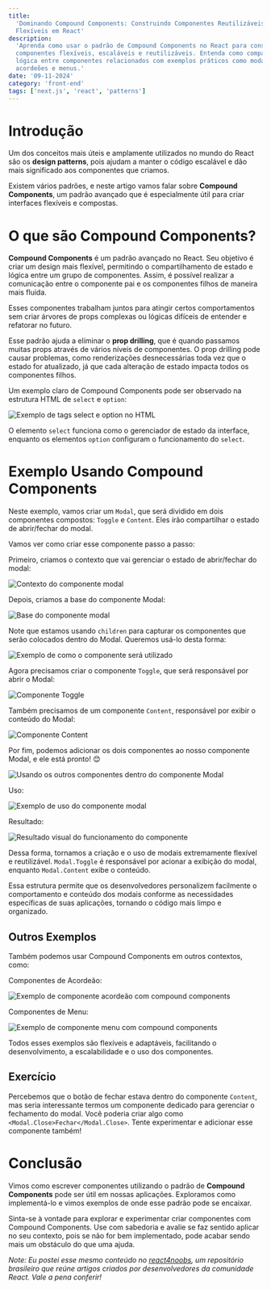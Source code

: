```yaml
---
title:
  'Dominando Compound Components: Construindo Componentes Reutilizáveis e
  Flexíveis em React'
description:
  'Aprenda como usar o padrão de Compound Components no React para construir
  componentes flexíveis, escaláveis e reutilizáveis. Entenda como compartilhar
  lógica entre componentes relacionados com exemplos práticos como modais,
  acordeões e menus.'
date: '09-11-2024'
category: 'front-end'
tags: ['next.js', 'react', 'patterns']
---
```


# Introdução

Um dos conceitos mais úteis e amplamente utilizados no mundo do React são os
**design patterns**, pois ajudam a manter o código escalável e dão mais
significado aos componentes que criamos.

Existem vários padrões, e neste artigo vamos falar sobre **Compound
Components**, um padrão avançado que é especialmente útil para criar interfaces
flexíveis e compostas.

# O que são Compound Components?

**Compound Components** é um padrão avançado no React. Seu objetivo é criar um
design mais flexível, permitindo o compartilhamento de estado e lógica entre um
grupo de componentes. Assim, é possível realizar a comunicação entre o
componente pai e os componentes filhos de maneira mais fluida.

Esses componentes trabalham juntos para atingir certos comportamentos sem criar
árvores de props complexas ou lógicas difíceis de entender e refatorar no
futuro.

Esse padrão ajuda a eliminar o **prop drilling**, que é quando passamos muitas
props através de vários níveis de componentes. O prop drilling pode causar
problemas, como renderizações desnecessárias toda vez que o estado for
atualizado, já que cada alteração de estado impacta todos os componentes filhos.

Um exemplo claro de Compound Components pode ser observado na estrutura HTML de
`select` e `option`:

![Exemplo de tags select e option no HTML](https://dev-to-uploads.s3.amazonaws.com/uploads/articles/1yjykolwr98hxb2xwmf2.png)

O elemento `select` funciona como o gerenciador de estado da interface, enquanto
os elementos `option` configuram o funcionamento do `select`.

# Exemplo Usando Compound Components

Neste exemplo, vamos criar um `Modal`, que será dividido em dois componentes
compostos: `Toggle` e `Content`. Eles irão compartilhar o estado de abrir/fechar
do modal.

Vamos ver como criar esse componente passo a passo:

Primeiro, criamos o contexto que vai gerenciar o estado de abrir/fechar do
modal:

![Contexto do componente modal](https://dev-to-uploads.s3.amazonaws.com/uploads/articles/98nmutvnysllb2gtlvkk.png)

Depois, criamos a base do componente Modal:

![Base do componente modal](https://dev-to-uploads.s3.amazonaws.com/uploads/articles/rwgum0ljtz6amax6bv9u.png)

Note que estamos usando `children` para capturar os componentes que serão
colocados dentro do Modal. Queremos usá-lo desta forma:

![Exemplo de como o componente será utilizado](https://dev-to-uploads.s3.amazonaws.com/uploads/articles/3pywyv641pt9eqkxk6vd.png)

Agora precisamos criar o componente `Toggle`, que será responsável por abrir o
Modal:

![Componente Toggle](https://dev-to-uploads.s3.amazonaws.com/uploads/articles/hihluw65x96i2ej5rewd.png)

Também precisamos de um componente `Content`, responsável por exibir o conteúdo
do Modal:

![Componente Content](https://dev-to-uploads.s3.amazonaws.com/uploads/articles/zh70d75ovuabmk6wgzxl.png)

Por fim, podemos adicionar os dois componentes ao nosso componente Modal, e ele
está pronto! 😊

![Usando os outros componentes dentro do componente Modal](https://dev-to-uploads.s3.amazonaws.com/uploads/articles/pu4ll3u2len5asysjper.png)

Uso:

![Exemplo de uso do componente modal](https://dev-to-uploads.s3.amazonaws.com/uploads/articles/yxulwjh7h22g723a11ru.png)

Resultado:

![Resultado visual do funcionamento do componente](https://dev-to-uploads.s3.amazonaws.com/uploads/articles/9j8d40ids8i8iifbdp5t.gif)

Dessa forma, tornamos a criação e o uso de modais extremamente flexível e
reutilizável. `Modal.Toggle` é responsável por acionar a exibição do modal,
enquanto `Modal.Content` exibe o conteúdo.

Essa estrutura permite que os desenvolvedores personalizem facilmente o
comportamento e conteúdo dos modais conforme as necessidades específicas de suas
aplicações, tornando o código mais limpo e organizado.

## Outros Exemplos

Também podemos usar Compound Components em outros contextos, como:

Componentes de Acordeão:

![Exemplo de componente acordeão com compound components](https://dev-to-uploads.s3.amazonaws.com/uploads/articles/lxnk77ej4kj1d8ha3k4d.png)

Componentes de Menu:

![Exemplo de componente menu com compound components](https://dev-to-uploads.s3.amazonaws.com/uploads/articles/g47w6mcvosew2alrhk5k.png)

Todos esses exemplos são flexíveis e adaptáveis, facilitando o desenvolvimento,
a escalabilidade e o uso dos componentes.

## Exercício

Percebemos que o botão de fechar estava dentro do componente `Content`, mas
seria interessante termos um componente dedicado para gerenciar o fechamento do
modal. Você poderia criar algo como `<Modal.Close>Fechar</Modal.Close>`. Tente
experimentar e adicionar esse componente também!

# Conclusão

Vimos como escrever componentes utilizando o padrão de **Compound Components**
pode ser útil em nossas aplicações. Exploramos como implementá-lo e vimos
exemplos de onde esse padrão pode se encaixar.

Sinta-se à vontade para explorar e experimentar criar componentes com Compound
Components. Use com sabedoria e avalie se faz sentido aplicar no seu contexto,
pois se não for bem implementado, pode acabar sendo mais um obstáculo do que uma
ajuda.

_Note: Eu postei esse mesmo conteúdo no
[react4noobs](https://github.com/he4rt/react4noobs), um repositório brasileiro
que reúne artigos criados por desenvolvedores da comunidade React. Vale a pena
conferir!_
